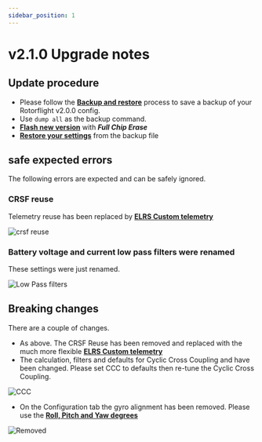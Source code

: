 ```yaml
---
sidebar_position: 1
---
```


# v2.1.0 Upgrade notes

## Update procedure

* Please follow the [**Backup and restore**](../setup/backup-and-restore.md) process to save a backup of your Rotorflight v2.0.0 config.
* Use `dump all` as the backup command.
* [**Flash new version**](../setup/flashing-the-firmware.mdx) with ***Full Chip Erase***
* [**Restore your settings**](../setup/backup-and-restore#loadrestore-config) from the backup file

## safe expected errors

The following errors are expected and can be safely ignored.

### CRSF reuse

Telemetry reuse has been replaced by [**ELRS Custom telemetry**](../setup/elrs-custom-telemetry.mdx)

![crsf reuse](./img/error_reuse.png)

### Battery voltage and current low pass filters were renamed

These settings were just renamed.

![Low Pass filters](./img/error1.png)

## Breaking changes

There are a couple of changes.

* As above. The CRSF Reuse has been removed and replaced with the much more flexible [**ELRS Custom telemetry**](../setup/elrs-custom-telemetry.mdx)
* The calculation, filters and defaults for Cyclic Cross Coupling and have been changed. Please set CCC to defaults then re-tune the Cyclic Cross Coupling.

![CCC](./img/error-ccc-defaults.png)

* On the Configuration tab the gyro alignment has been removed. Please use the [**Roll, Pitch and Yaw degrees**](../configurator/tabs/configuration#board-and-sensor-alignment)

![Removed](./img/error_removed.png)
